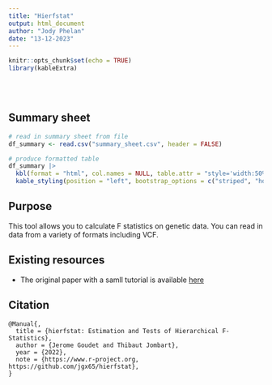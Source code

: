 ```yaml
---
title: "Hierfstat"
output: html_document
author: "Jody Phelan"
date: "13-12-2023"
---
```


```r
knitr::opts_chunk$set(echo = TRUE)
library(kableExtra)
```

<br/>
<br/>

## Summary sheet

```r
# read in summary sheet from file
df_summary <- read.csv("summary_sheet.csv", header = FALSE)

# produce formatted table
df_summary |>
  kbl(format = "html", col.names = NULL, table.attr = "style='width:50%;'", escape = FALSE) |>
  kable_styling(position = "left", bootstrap_options = c("striped", "hover", "condensed"))
```

## Purpose

This tool allows you to calculate F statistics on genetic data. You can read in data from a 
variety of formats including VCF.

## Existing resources

- The original paper with a samll tutorial is available [here](https://www.sciencedirect.com/science/article/pii/S1567134807001037)

## Citation

```
@Manual{,
  title = {hierfstat: Estimation and Tests of Hierarchical F-Statistics},
  author = {Jerome Goudet and Thibaut Jombart},
  year = {2022},
  note = {https://www.r-project.org, https://github.com/jgx65/hierfstat},
}
```
